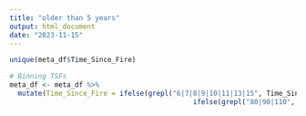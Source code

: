 ```yaml
---
title: "older than 5 years"
output: html_document
date: "2023-11-15"
---
```


```r
unique(meta_df$Time_Since_Fire)

# Binning TSFs
meta_df <- meta_df %>% 
  mutate(Time_Since_Fire = ifelse(grepl("6|7|8|9|10|11|13|15", Time_Since_Fire), "50",
                                             ifelse(grepl("80|90|110", Time_Since_Fire), "110", meta_df$Time_Since_Fire)))

```

